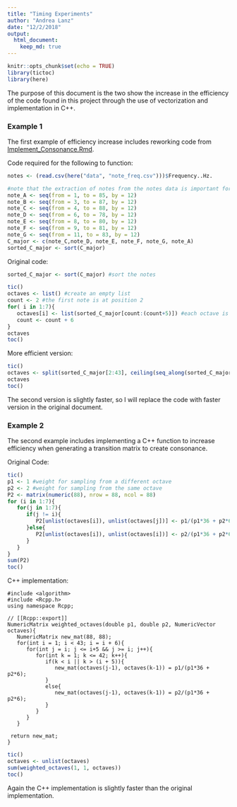 ```yaml
---
title: "Timing Experiments"
author: "Andrea Lanz"
date: "12/2/2018"
output: 
  html_document:
    keep_md: true
---
```


```r
knitr::opts_chunk$set(echo = TRUE)
library(tictoc)
library(here)
```

The purpose of this document is the two show the increase in the efficiency of the code found in this project through the use of vectorization and implementation in C++.

### Example 1

The first example of efficiency increase includes reworking code from [Implement_Consonance.Rmd](https://github.com/ST541-Fall2018/andrealanz-project-musicsim/blob/master/doc/Implement_Consonance.Rmd). 

Code required for the following to function:
```r
notes <- (read.csv(here("data", "note_freq.csv")))$Frequency..Hz.

#note that the extraction of notes from the notes data is important for identifying the scale we are using
note_A <- seq(from = 1, to = 85, by = 12)
note_B <- seq(from = 3, to = 87, by = 12)
note_C <- seq(from = 4, to = 88, by = 12)
note_D <- seq(from = 6, to = 78, by = 12)
note_E <- seq(from = 8, to = 80, by = 12)
note_F <- seq(from = 9, to = 81, by = 12)
note_G <- seq(from = 11, to = 83, by = 12)
C_major <- c(note_C,note_D, note_E, note_F, note_G, note_A)
sorted_C_major <- sort(C_major) 
```

Original code:
```r
sorted_C_major <- sort(C_major) #sort the notes

tic()
octaves <- list() #create an empty list
count <- 2 #the first note is at position 2
for( i in 1:7){
   octaves[i] <- list(sorted_C_major[count:(count+5)]) #each octave is 6 notes before a note is repeated
   count <- count + 6
} 
octaves
toc()
```

More efficient version:
```r
tic()
octaves <- split(sorted_C_major[2:43], ceiling(seq_along(sorted_C_major[2:43])/6))
octaves
toc()
```
 The second version is slightly faster, so I will replace the code with faster version in the original document.
 
### Example 2
 
The second example includes implementing a C++ function to increase efficiency when generating a transition matrix to create consonance.

Original Code:
```r
tic()
p1 <- 1 #weight for sampling from a different octave
p2 <- 2 #weight for sampling from the same octave
P2 <- matrix(numeric(88), nrow = 88, ncol = 88)
for (i in 1:7){
   for(j in 1:7){
      if(j != i){
         P2[unlist(octaves[i]), unlist(octaves[j])] <- p1/(p1*36 + p2*6) #ensures the rows sum to one
      }else{
         P2[unlist(octaves[i]), unlist(octaves[i])] <- p2/(p1*36 + p2*6)
      }
   }
}
sum(P2)
toc()
```

C++ implementation:
```Rcpp
#include <algorithm>
#include <Rcpp.h>
using namespace Rcpp;

// [[Rcpp::export]]
NumericMatrix weighted_octaves(double p1, double p2, NumericVector octaves){
   NumericMatrix new_mat(88, 88);
   for(int i = 1; i < 43; i = i + 6){
      for(int j = i; j <= i+5 && j >= i; j++){
         for(int k = 1; k <= 42; k++){
            if(k < i || k > (i + 5)){
               new_mat(octaves(j-1), octaves(k-1)) = p1/(p1*36 + p2*6);
            }
            else{
               new_mat(octaves(j-1), octaves(k-1)) = p2/(p1*36 + p2*6);
            }
         }
      }
   }

 return new_mat;     
}
```

```r
tic()
octaves <- unlist(octaves)
sum(weighted_octaves(1, 1, octaves))
toc()
```

Again the C++ implementation is slightly faster than the original implementation.
